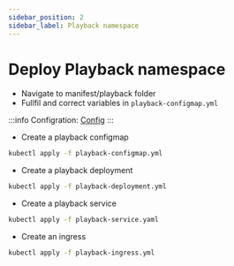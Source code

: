```yaml
---
sidebar_position: 2
sidebar_label: Playback namespace
---
```


# Deploy Playback namespace

-   Navigate to manifest/playback folder
-   Fullfil and correct variables in `playback-configmap.yml`

:::info
Configration: [Config](../configuration/playback.mdx)
:::

-   Create a playback configmap

```bash
kubectl apply -f playback-configmap.yml
```

-   Create a playback deployment

```bash
kubectl apply -f playback-deployment.yml
```

-   Create a playback service

```bash
kubectl apply -f playback-service.yaml
```

-   Create an ingress

```bash
kubectl apply -f playback-ingress.yml
```

